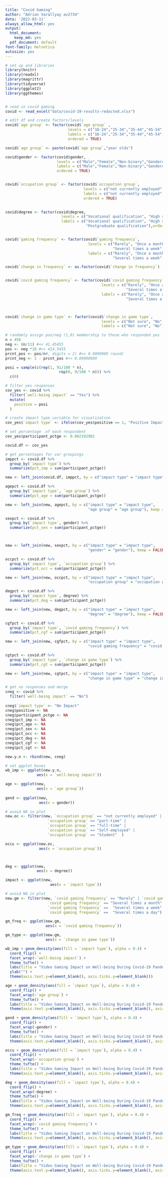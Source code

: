 ```yaml
---
title: "Covid Gaming"
author: "Adrian Varallyay av2734"
date: '2022-03-11'
always_allow_html: yes
output:
  html_document:
    keep_md: yes
  pdf_document: default
font-family: Helvetica
autosize: yes
---
```


```r
# set up and libraries
library(knitr)
library(readxl)
library(magrittr)
library(tidyverse)
library(ggplot2)
library(ggthemes)



```


```r
# read in covid gaming
covid <- read_excel("data/covid-19-results-redacted.xlsx")
```




```r
# edit df and create factors/levels
covid$`age group` <- factor(covid$`age group` ,
                            levels = c("16-24","25-34","35-44","45-54","55-64","60+"),
                            labels = c("16-24","25-34","35-44","45-54","55-64","60+"),
                            ordered = TRUE)

covid$`age group` <- paste(covid$`age group`,"year olds")

covid$gender <- factor(covid$gender,
                       levels = c("Male","Female","Non-binary","Genderqueer","Woman","Prefer not to say"),
                       labels = c("Male","Female","Non-binary","Genderqueer","Woman","Prefer not to say"),
                       ordered = TRUE)


covid$`occupation group` <- factor(covid$`occupation group`,
                                   levels = c("not currently employed","Student","part-time","full-time","Self-employed"),
                                   labels = c("not currently employed","Student","part-time","full-time","Self-employed"),
                                   ordered = TRUE)
                                           

covid$degree <- factor(covid$degree,
                         levels = c("Vocational qualification", "High school/secondary school", "University graduate", "Postgraduate qualification"),
                         labels = c("Vocational qualification", "High school/secondary school", "University graduate",
                                    "Postgraduate qualification"),ordered = TRUE)


covid$`gaming frequency` <- factor(covid$`gaming frequency`,
                                     levels = c("Rarely", "Once a month", "Several times a month", "Once a week", 
                                                "Several times a week", "At least once a day", "Several times a day"),
                                     labels = c("Rarely", "Once a month", "Several times a month", "Once a week",
                                                "Several times a week", "At least once a day", "Several times a day"), ordered = TRUE)

covid$`change in frequency` <- as.factor(covid$`change in frequency`)


covid$`covid gaming frequency` <- factor(covid$`covid gaming frequency`,
                                           levels = c("Rarely", "Once a month", "Several times a month", "Once a week",
                                                      "Several times a week", "At least once a day", "Several times a day"),
                                           labels = c("Rarely", "Once a month", "Several times a month", "Once a week",
                                                      "Several times a week", "At least once a day", "Several times a day"), ordered = TRUE)



covid$`change in game type` <- factor(covid$`change in game type`,
                                           levels = c("Not sure", "No", "Yes"),
                                           labels = c("Not sure", "No", "Yes"), ordered = TRUE)


```


```r
# randomly assign pos/neg (1,0) membership to those who responded yes
n = 456
neg <- (n/11) #<< 41.45455
pos <- neg *10 #<< 414.5455
prcnt_pos <- pos/n#, digits = 2) #<< 0.9090909 round(
prcnt_neg <- 1 - prcnt_pos #<< 0.09090909

posi = sample(c(rep(1, 91/100 * n),
                        rep(0, 9/100 * n))) %>%
  c(0)
```


```r
# filter yes responses
cov_yes <- covid %>%
  filter(`well-being impact` == "Yes") %>%
  mutate(
    positive = posi
  ) 

# create impact type variable for visualization
cov_yes$`impact type` <- ifelse(cov_yes$positive == 1, "Positive Impact", "Negative Impact")

# set percentage  of each respondent
cov_yes$participant_pctge <- 0.002192982

```


```r
covid.df <- cov_yes

# get percentages for var groupings
imppct <- covid.df %>%
  group_by(`impact type`) %>% 
  summarize(pct_imp = sum(participant_pctge))

new <- left_join(covid.df, imppct, by = c("impact type" = "impact type"), keep = FALSE)

agepct <- covid.df %>%
  group_by(`impact type`, `age group`) %>%
  summarize(pct_age = sum(participant_pctge))

new <- left_join(new, agepct, by = c("impact type" = "impact type",
                                     "age group" = "age group"), keep = FALSE)

sexpct <- covid.df %>% 
  group_by(`impact type`, gender) %>%
  summarize(pct_sex = sum(participant_pctge))



new <- left_join(new, sexpct, by = c("impact type" = "impact type",
                                     "gender" = "gender"), keep = FALSE)

occpct <- covid.df %>% 
  group_by(`impact type`, `occupation group`) %>%
  summarize(pct_occ = sum(participant_pctge))

new <- left_join(new, occpct, by = c("impact type" = "impact type",
                                     "occupation group" = "occupation group"), keep = FALSE)

degpct <- covid.df %>% 
  group_by(`impact type`, degree) %>%
  summarize(pct_deg = sum(participant_pctge))

new <- left_join(new, degpct, by = c("impact type" = "impact type",
                                     "degree" = "degree"), keep = FALSE)

cgfpct <- covid.df %>% 
  group_by(`impact type`, `covid gaming frequency`) %>%
  summarize(pct_cgf = sum(participant_pctge))

new <- left_join(new, cgfpct, by = c("impact type" = "impact type",
                                     "covid gaming frequency" = "covid gaming frequency"), keep = FALSE)

cgtpct <- covid.df %>% 
  group_by(`impact type`, `change in game type`) %>%
  summarize(pct_cgt = sum(participant_pctge))

new <- left_join(new, cgtpct, by = c("impact type" = "impact type",
                                     "change in game type" = "change in game type"), keep = FALSE)

```


```r
# get no responses and merge
cneg <- covid %>% 
  filter(`well-being impact` == "No")
  
cneg$`impact type` <- "No Impact"
cneg$positive <- NA
cneg$participant_pctge <- NA
cneg$pct_imp <- NA
cneg$pct_age <- NA
cneg$pct_sex <- NA
cneg$pct_occ <- NA
cneg$pct_deg <- NA
cneg$pct_cgf <- NA
cneg$pct_cgt <- NA

new.y.n <- rbind(new, cneg)

```


```r
# set ggplot bases
wb_imp <- ggplot(new.y.n,
              aes(x = `well-being impact`))

age <- ggplot(new, 
              aes(x = `age group`))
           
gend <- ggplot(new, 
               aes(x = gender))

# avoid NA in plot
new.oc <- filter(new, `occupation group` == "not currently employed" |
                   `occupation group` == "part-time" |
                   `occupation group` == "full-time" | 
                   `occupation group` == "Self-employed" | 
                   `occupation group` == "Student"  )

occu <- ggplot(new.oc, 
               aes(x = `occupation group`))



deg <- ggplot(new,
              aes(x = degree))

impact <- ggplot(new,
                    aes(x = `impact type`))

# avoid NA in plot                    
new.gm <- filter(new, `covid gaming frequency` == "Rarely" | `covid gaming frequency` == "Once a month" | 
                   `covid gaming frequency` == "Several times a month" | `covid gaming frequency` == "Once a week" |
                   `covid gaming frequency` ==  "Several times a week" | `covid gaming frequency` ==  "At least once a day" | 
                   `covid gaming frequency` ==  "Several times a day")

gm_freq <- ggplot(new.gm,
                  aes(x = `covid gaming frequency`))

gm_type <- ggplot(new.gm,
                  aes(x = `change in game type`))

```



```r
wb_imp + geom_density(aes(fill = `impact type`), alpha = 0.4) +
  coord_flip() +
  facet_wrap(~`well-being impact`) +
  theme_tufte() +
  labs(title = "Video Gaming Impact on Well-being During Covid-19 Pandemic", subtitle = 'by Well-being Impact Type') +
  ylab("") +
  theme(axis.text.y=element_blank(), axis.ticks.y=element_blank())
```


```r
age + geom_density(aes(fill = `impact type`), alpha = 0.4) +
  coord_flip() +
  facet_wrap(~`age group`) +
  theme_tufte() +
  labs(title = "Video Gaming Impact on Well-being During Covid-19 Pandemic", subtitle = 'by Age Group') +
  theme(axis.text.y=element_blank(), axis.ticks.y=element_blank(), axis.title.y=element_blank()) 


```


```r

gend + geom_density(aes(fill = `impact type`), alpha = 0.4) +
  coord_flip() +
  facet_wrap(~gender) +
  theme_tufte() +
  labs(title = "Video Gaming Impact on Well-being During Covid-19 Pandemic", subtitle = 'by Gender') +
  theme(axis.text.y=element_blank(), axis.ticks.y=element_blank(), axis.title.y=element_blank(), panel.spacing = unit(1, "lines")) 
```


```r
occu + geom_density(aes(fill = `impact type`), alpha = 0.4) +
  coord_flip() +
  facet_wrap(~`occupation group`) +
  theme_tufte() +
  labs(title = "Video Gaming Impact on Well-being During Covid-19 Pandemic", subtitle = 'by Occpation Status') +
  theme(axis.text.y=element_blank(), axis.ticks.y=element_blank(), axis.title.y=element_blank(), panel.spacing = unit(1, "lines")) 
```


```r
deg + geom_density(aes(fill = `impact type`), alpha = 0.4) +
  coord_flip() +
  facet_wrap(~degree) +
  theme_tufte() +
  labs(title = "Video Gaming Impact on Well-being During Covid-19 Pandemic", subtitle = 'by Academic Degree') +
  theme(axis.text.y=element_blank(), axis.ticks.y=element_blank(), axis.title.y=element_blank()) 
```


```r
gm_freq + geom_density(aes(fill = `impact type`), alpha = 0.4) +
  coord_flip() +
  facet_wrap(~`covid gaming frequency`) +
  theme_tufte() +
  labs(title = "Video Gaming Impact on Well-being During Covid-19 Pandemic", subtitle = 'by Gaming Frequency During Pandemic') +
  theme(axis.text.y=element_blank(), axis.ticks.y=element_blank(), axis.title.y=element_blank())
```


```r
gm_type + geom_density(aes(fill = `impact type`), alpha = 0.4) +
  coord_flip() +
  facet_wrap(~`change in game type`) +
  theme_tufte() +
  labs(title = "Video Gaming Impact on Well-being During Covid-19 Pandemic", subtitle = 'by Change in Game Type Played During Pandemic') +
  theme(axis.text.y=element_blank(), axis.ticks.y=element_blank(), axis.title.y=element_blank())
```




